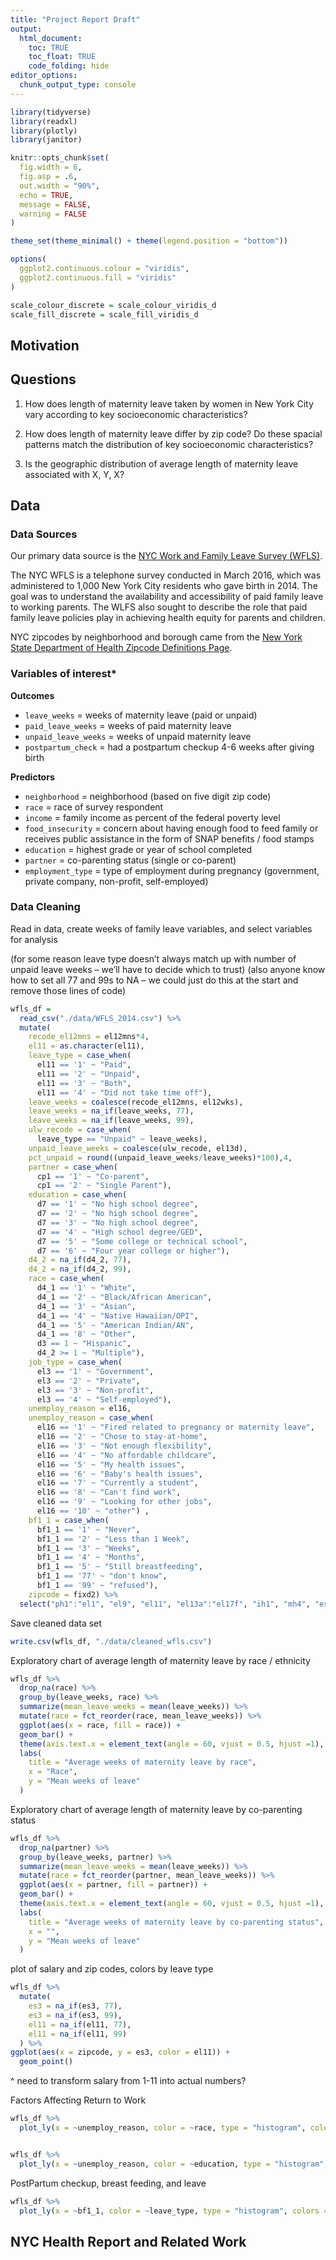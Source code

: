```yaml
---
title: "Project Report Draft"
output: 
  html_document:
    toc: TRUE
    toc_float: TRUE
    code_folding: hide
editor_options: 
  chunk_output_type: console
---
```


```r
library(tidyverse)
library(readxl)
library(plotly)
library(janitor)

knitr::opts_chunk$set(
  fig.width = 6,
  fig.asp = .6,
  out.width = "90%", 
  echo = TRUE,
  message = FALSE,
  warning = FALSE
)

theme_set(theme_minimal() + theme(legend.position = "bottom"))

options(
  ggplot2.continuous.colour = "viridis",
  ggplot2.continuous.fill = "viridis"
)

scale_colour_discrete = scale_colour_viridis_d
scale_fill_discrete = scale_fill_viridis_d
```

<style type="text/css">

h1.title {
  text-align: center;
}

</style>

## Motivation


## Questions

1. How does length of maternity leave taken by women in New York City vary according to key socioeconomic characteristics?

2. How does length of maternity leave differ by zip code? Do these spacial patterns match the distribution of key socioeconomic characteristics?

3. Is the geographic distribution of average length of maternity leave associated with X, Y, X?

## Data 

### **Data Sources**

Our primary data source is the [NYC Work and Family Leave Survey (WFLS)](https://data.cityofnewyork.us/Health/New-York-City-Work-and-Family-Leave-Survey-WFLS-20/grnn-mvqe).

The NYC WFLS is a telephone survey conducted in March 2016, which was administered to 1,000 New York City residents who gave birth in 2014. The goal was to understand the availability and accessibility of paid family leave to working parents. The WLFS also sought to describe the role that paid family leave policies play in achieving health equity for parents and children.

NYC zipcodes by neighborhood and borough came from the [New York State Department of Health Zipcode Definitions Page](https://www.health.ny.gov/statistics/cancer/registry/appendix/neighborhoods.htm).

### **Variables of interest***

**Outcomes**

 * `leave_weeks` = weeks of maternity leave (paid or unpaid)
 * `paid_leave_weeks` = weeks of paid maternity leave 
 * `unpaid_leave_weeks` = weeks of unpaid maternity leave
 * `postpartum_check` = had a postpartum checkup 4-6 weeks after giving birth
 
**Predictors**

 * `neighborhood` = neighborhood (based on five digit zip code)
 * `race` = race of survey respondent
 * `income` = family income as percent of the federal poverty level
 * `food_insecurity` = concern about having enough food to feed family or receives public assistance in the form of SNAP benefits / food stamps
 * `education` = highest grade or year of school completed
 * `partner` = co-parenting status (single or co-parent)
 * `employment_type` = type of employment during pregnancy (government, private company, non-profit, self-employed)

### **Data Cleaning**

Read in data, create weeks of family leave variables, and select variables for analysis

(for some reason leave type doesn't always match up with number of unpaid leave weeks -- we'll have to decide which to trust)
(also anyone know how to set all 77 and 99s to NA -- we could just do this at the start and remove those lines of code)

```r
wfls_df = 
  read_csv("./data/WFLS_2014.csv") %>% 
  mutate(
    recode_el12mns = el12mns*4,
    el11 = as.character(el11),
    leave_type = case_when(
      el11 == '1' ~ "Paid",
      el11 == '2' ~ "Unpaid",
      el11 == '3' ~ "Both",
      el11 == '4' ~ "Did not take time off"),
    leave_weeks = coalesce(recode_el12mns, el12wks),
    leave_weeks = na_if(leave_weeks, 77),
    leave_weeks = na_if(leave_weeks, 99),
    ulw_recode = case_when(
      leave_type == "Unpaid" ~ leave_weeks),
    unpaid_leave_weeks = coalesce(ulw_recode, el13d),
    pct_unpaid = round((unpaid_leave_weeks/leave_weeks)*100),4,
    partner = case_when(
      cp1 == '1' ~ "Co-parent",
      cp1 == '2' ~ "Single Parent"),
    education = case_when(
      d7 == '1' ~ "No high school degree",
      d7 == '2' ~ "No high school degree",
      d7 == '3' ~ "No high school degree",
      d7 == '4' ~ "High school degree/GED",
      d7 == '5' ~ "Some college or technical school",
      d7 == '6' ~ "Four year college or higher"),
    d4_2 = na_if(d4_2, 77),
    d4_2 = na_if(d4_2, 99),
    race = case_when(
      d4_1 == '1' ~ "White",
      d4_1 == '2' ~ "Black/African American",
      d4_1 == '3' ~ "Asian",
      d4_1 == '4' ~ "Native Hawaiian/OPI",
      d4_1 == '5' ~ "American Indian/AN",
      d4_1 == '8' ~ "Other",
      d3 == 1 ~ "Hispanic",
      d4_2 >= 1 ~ "Multiple"),
    job_type = case_when(
      el3 == '1' ~ "Government",
      el3 == '2' ~ "Private",
      el3 == '3' ~ "Non-profit",
      el3 == '4' ~ "Self-employed"), 
    unemploy_reason = el16, 
    unemploy_reason = case_when( 
      el16 == '1' ~ "Fired related to pregnancy or maternity leave", 
      el16 == '2' ~ "Chose to stay-at-home", 
      el16 == '3' ~ "Not enough flexibility", 
      el16 == '4' ~ "No affordable childcare", 
      el16 == '5' ~ "My health issues", 
      el16 == '6' ~ "Baby's health issues", 
      el16 == '7' ~ "Currently a student", 
      el16 == '8' ~ "Can't find work", 
      el16 == '9' ~ "Looking for other jobs", 
      el16 == '10' ~ "other") ,
    bf1_1 = case_when(
      bf1_1 == '1' ~ "Never", 
      bf1_1 == '2' ~ "Less than 1 Week", 
      bf1_1 == '3' ~ "Weeks", 
      bf1_1 == '4' ~ "Months", 
      bf1_1 == '5' ~ "Still breastfeeding", 
      bf1_1 == '77' ~ "don't know", 
      bf1_1 == '99' ~ "refused"), 
    zipcode = fixd2) %>% 
  select("ph1":"el1", "el9", "el11", "el13a":"el17f", "ih1", "mh4", "es1a": "es3", "SAMP_WEIGHT", "POP_WEIGHT", "leave_type":"pct_unpaid", "partner":"zipcode", "d4_2", "unemploy_reason", "bf1_1")
```

Save cleaned data set

```r
write.csv(wfls_df, "./data/cleaned_wfls.csv")
```


Exploratory chart of average length of maternity leave by race / ethnicity 

```r
wfls_df %>% 
  drop_na(race) %>% 
  group_by(leave_weeks, race) %>%
  summarize(mean_leave_weeks = mean(leave_weeks)) %>%
  mutate(race = fct_reorder(race, mean_leave_weeks)) %>%
  ggplot(aes(x = race, fill = race)) +
  geom_bar() +
  theme(axis.text.x = element_text(angle = 60, vjust = 0.5, hjust =1), legend.position = "none") +
  labs(
    title = "Average weeks of maternity leave by race",
    x = "Race",
    y = "Mean weeks of leave"
  )
```

Exploratory chart of average length of maternity leave by co-parenting status

```r
wfls_df %>% 
  drop_na(partner) %>% 
  group_by(leave_weeks, partner) %>%
  summarize(mean_leave_weeks = mean(leave_weeks)) %>%
  mutate(race = fct_reorder(partner, mean_leave_weeks)) %>%
  ggplot(aes(x = partner, fill = partner)) +
  geom_bar() +
  theme(axis.text.x = element_text(angle = 60, vjust = 0.5, hjust =1), legend.position = "none") +
  labs(
    title = "Average weeks of maternity leave by co-parenting status",
    x = "",
    y = "Mean weeks of leave"
  )
```


plot of salary and zip codes, colors by leave type

```r
wfls_df %>%  
  mutate(
    es3 = na_if(es3, 77),
    es3 = na_if(es3, 99),
    el11 = na_if(el11, 77),
    el11 = na_if(el11, 99)
  ) %>% 
ggplot(aes(x = zipcode, y = es3, color = el11)) +
  geom_point()
```
^ need to transform salary from 1-11 into actual numbers?



Factors Affecting Return to Work 
```r
wfls_df %>%
  plot_ly(x = ~unemploy_reason, color = ~race, type = "histogram", colors = "viridis")


wfls_df %>%
  plot_ly(x = ~unemploy_reason, color = ~education, type = "histogram", colors = "viridis")
```


PostPartum checkup, breast feeding, and leave
```r
wfls_df %>%
  plot_ly(x = ~bf1_1, color = ~leave_type, type = "histogram", colors = "viridis")

```



## NYC Health Report and Related Work
